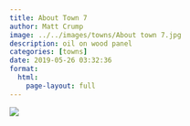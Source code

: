 ```yaml
---
title: About Town 7
author: Matt Crump
image: ../../images/towns/About town 7.jpg
description: oil on wood panel
categories: [towns]
date: 2019-05-26 03:32:36
format:
  html:
    page-layout: full
---
```


![](../../images/towns/About town 7.jpg)

